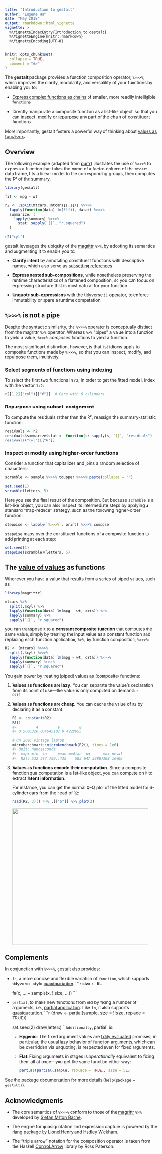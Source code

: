 ```yaml
---
title: "Introduction to gestalt"
author: "Eugene Ha"
date: "May 2018"
output: rmarkdown::html_vignette
vignette: >
  %\VignetteIndexEntry{Introduction to gestalt}
  %\VignetteEngine{knitr::rmarkdown}
  %\VignetteEncoding{UTF-8}
---
```


```r
knitr::opts_chunk$set(
  collapse = TRUE,
  comment = "#>"
)
```

The **gestalt** package provides a function composition operator, `%>>>%`, which
improves the clarity, modularity, and versatility of your functions by enabling
you to:

 - [Express complex functions as chains](#overview) of smaller, more readily
   intelligible functions
   
 - Directly manipulate a composite function as a list-like object, so that you
   can [inspect](#inspect-or-modify-using-higher-order-functions),
   [modify](#inspect-or-modify-using-higher-order-functions) or
   [repurpose](#repurpose-using-subset-assignment) any part of the chain of
   constituent functions

More importantly, gestalt fosters a powerful way of thinking about
[values as functions](#the-value-of-values-as-functions).

## Overview

The following example (adapted from [purrr](https://purrr.tidyverse.org))
illustrates the use of `%>>>%` to express a function that takes the
name of a factor-column of the `mtcars` data frame, fits a linear model to the
corresponding groups, then computes the R² of the summary.

```r
library(gestalt)

fit <- mpg ~ wt

r2 <- {split(mtcars, mtcars[[.]])} %>>>%
  lapply(function(data) lm(!!fit, data)) %>>>%
  summarize: (
    lapply(summary) %>>>%
      stat: sapply(`[[`, "r.squared")
  )

r2("cyl")
```

gestalt leverages the ubiquity of the [magrittr](https://magrittr.tidyverse.org)
`%>%`, by adopting its semantics and augmenting it to enable you to:

 - **Clarify intent** by annotating constituent functions with descriptive names,
   which also serve as
   [subsetting references](#repurpose-using-subset-assignment)
   
 - **Express nested sub-compositions**, while nonetheless preserving the runtime 
   characteristics of a flattened composition, so you can focus on expressing
   structure that is most natural for your function
   
 - **Unquote sub-expressions** with the tidyverse
   [`!!`](http://rlang.r-lib.org/reference/quasiquotation.html) operator, to
   enforce immutability or spare a runtime computation

## `%>>>%` is not a pipe

Despite the syntactic similarity, the `%>>>%` operator is conceptually distinct
from the magrittr `%>%` operator. Whereas `%>%` “pipes” a value into a function
to yield a value, `%>>>%` _composes_ functions to yield a function.

The most significant distinction, however, is that list idioms apply to
composite functions made by `%>>>%`, so that you can inspect, modify, and
repurpose them, intuitively.

### Select segments of functions using indexing

To select the first two functions in `r2`, in order to get the fitted model,
index with the vector `1:2`:

```r
r2[1:2]("cyl")[["6"]]  # Cars with 6 cylinders
```

### Repurpose using subset-assignment

To compute the residuals rather than the R², reassign the summary-statistic
function:

```r
residuals <- r2
residuals$summarize$stat <- function(s) sapply(s, `[[`, "residuals")
residuals("cyl")[["6"]]
```
    
### Inspect or modify using higher-order functions

Consider a function that capitalizes and joins a random selection of characters:

```r
scramble <- sample %>>>% toupper %>>>% paste(collapse = "")

set.seed(1)
scramble(letters, 5)
```

Here you see the final result of the composition. But because `scramble` is a
list-like object, you can also inspect its intermediate steps by applying a
standard “map-reduce” strategy, such as the following higher-order function:

```r
stepwise <- lapply(`%>>>%`, print) %>>>% compose
```

`stepwise` maps over the constituent functions of a composite function to
add printing at each step:

```r
set.seed(1)
stepwise(scramble)(letters, 5)
```

## The [value of values](https://youtu.be/-6BsiVyC1kM) as functions

Whenever you have a value that results from a series of piped values, such as

```r
library(magrittr)

mtcars %>% 
  split(.$cyl) %>% 
  lapply(function(data) lm(mpg ~ wt, data)) %>% 
  lapply(summary) %>% 
  sapply(`[[`, "r.squared")
```

you can transpose it to a **constant composite function** that computes the same
value, simply by treating the input value as a constant function and replacing
each function application, `%>%`, by function composition, `%>>>%`:

```r
R2 <- {mtcars} %>>>% 
  split(.$cyl) %>>>%
  lapply(function(data) lm(mpg ~ wt, data)) %>>>%
  lapply(summary) %>>>%
  sapply(`[[`, "r.squared")
```

You gain power by treating (piped) values as (composite) functions:

 1. **Values as functions are lazy**. You can separate the value’s declaration
    from its point of use—the value is only computed on demand:
    ```r
    R2()
    ```
    
 2. **Values as functions are cheap**. You can cache the value of `R2` by
    declaring it as a constant:
    ```r
    R2 <- constant(R2)
    R2()
    #>         4         6         8 
    #> 0.5086326 0.4645102 0.4229655
    
    # On 2016 vintage laptop
    microbenchmark::microbenchmark(R2(), times = 1e6)  
    #> Unit: nanoseconds
    #>  expr min  lq     mean median  uq      max neval
    #>  R2() 532 567 709.1435    585 647 39887308 1e+06
    ```
  
 2. **Values as functions encode their computation**. Since a composite function
    qua computation is a list-like object, you can compute on it to extract
    **latent information**.
    
    For instance, you can get the normal Q–Q plot of the fitted model for
    6-cylinder cars from the head of `R2`:
    ```r
    head(R2, 3)() %>% .[["6"]] %>% plot(2)
    ```
    <img src="../inst/images/plot.svg" width = "450px"/>

## Complements

In conjunction with `%>>>%`, gestalt also provides:

 - `fn`, a more concise and flexible variation of `function`, which supports
   tidyverse-style
   [quasiquotation](http://rlang.r-lib.org/reference/quasiquotation.html).
    ```r
    size <- 5L
    
    fn(x, ... ~ sample(x, !!size, ...))
    ```
    
 - `partial`, to make new functions from old by fixing a number of arguments,
   i.e.,
   [partial application](https://en.wikipedia.org/wiki/Partial_application).
   Like `fn`, it also supports 
   [quasiquotation](http://rlang.r-lib.org/reference/quasiquotation.html).
    ```r
    (draw <- partial(sample, size = !!size, replace = TRUE))
    
    set.seed(2)
    draw(letters)
    ```
    Additionally, `partial` is:
    
    * **Hygenic**: The fixed argument values are
      [tidily evaluated](http://rlang.r-lib.org/reference/eval_tidy.html)
      promises; in particular, the usual lazy behavior of function arguments,
      which can be overridden via unquoting, is respected even for fixed
      arguments.
      
    * **Flat**: Fixing arguments in stages is _operationally_ equivalent to
      fixing them all at once—you get the same function either way:
      ```r
      partial(partial(sample, replace = TRUE), size = 5L)
      ```
 
See the package documentation for more details (`help(package = gestalt)`).

## Acknowledgments

 - The core semantics of `%>>>%` conform to those of the 
   [magrittr](https://magrittr.tidyverse.org) `%>%` developed by
   [Stefan Milton Bache](https://github.com/smbache).
   
 - The engine for quasiquotation and expression capture is powered by the
   [rlang](https://rlang.r-lib.org) package by
   [Lionel Henry](https://github.com/lionel-) and
   [Hadley Wickham](https://github.com/hadley).
   
 - The “triple arrow” notation for the composition operator is taken from the
   Haskell
   [Control.Arrow](https://hackage.haskell.org/package/base/docs/Control-Arrow.html)
   library by Ross Paterson.
